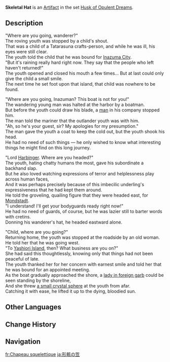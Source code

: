{{Artifact Infobox
|image = Item Skeletal Hat.png
|set   = Husk of Opulent Dreams
|piece = Circlet of Logos
}}
{{Description|A hat that once shielded a wanderer from sun and rain. It eventually became a convenient tool with which faces might be hidden and expressions obscured.}}
'''Skeletal Hat''' is an [[Artifact]] in the set [[Husk of Opulent Dreams]].

==Description==
"Where are you going, wanderer?"<br />The roving youth was stopped by a child's shout.<br />That was a child of a Tatarasuna crafts-person, and while he was ill, his eyes were still clear.<br />The youth told the child that he was bound for [[Inazuma City]].<br />"But it's raining really hard right now. They say that the people who left haven't returned!"<br />The youth opened and closed his mouth a few times... But at last could only give the child a small smile.<br />The next time he set foot upon that island, that child was nowhere to be found.

"Where are you going, Inazuman? This boat is not for you!"<br />The wandering young man was halted at the harbor by a boatman.<br />But before the youth could draw his blade, a [[Pierro|man]] in his company stopped him.<br />The man told the mariner that the outlander youth was with him.<br />"Ah, so he's your guest, sir? My apologies for my presumption."<br />The man gave the youth a coat to keep the cold out, but the youth shook his head.<br />He had no need of such things — he only wished to know what interesting things he might find on this long journey.

"Lord [[Harbinger]]. Where are you headed?"<br />The youth, hating chatty humans the most, gave his subordinate a backhand slap.<br />But he also loved watching expressions of terror and helplessness play across human faces,<br />And it was perhaps precisely because of this imbecilic underling's expressiveness that he had kept them around.<br />He told the groveling, quailing figure that they were headed east, for [[Mondstadt]].<br />"I understand! I'll get your bodyguards ready right now!"<br />He had no need of guards, of course, but he was lazier still to barter words with cretins.<br />Donning his wanderer's hat, he headed eastward alone.

"Child, where are you going?"<br />Returning home, the youth was stopped at the roadside by an old woman.<br />He told her that he was going west.<br />"To [[Yashiori Island]], then? What business are you on?"<br />She had said this thoughtlessly, knowing only that things had not been peaceful of late.<br />The youth thanked her for her concern with earnest smile and told her that he was bound for an appointed meeting.<br />As the boat gradually approached the shore, a [[Signora|lady in foreign garb]] could be seen standing by the shoreline,<br />And she threw [[Delusion|a small crystal sphere]] at the youth from afar.<br />Catching it with ease, he lifted it up to the dying, bloodied sun.

==Other Languages==
{{Other Languages
|en      = Skeletal Hat
|zhs     = 形骸之笠
|zhs_rm  = Xínghái zhī Lì
|zht     = 形骸之笠
|zht_rm  = Xínghái zhī Lì
|zh_tl   = Skeletal {{w|Kasa (hat)|Kasa}}{{sino|zh|ja|part=1}}
|ja      = 形骸の笠
|ja_rm   = Keigai no Kasa
|ja_tl   = Skeletal {{w|Kasa (hat)|Kasa}}
|ko      = 형해의 삿갓
|ko_rm   = Hyeonghae-ui Satgat
|ko_tl   = Skeletal [https://folkency.nfm.go.kr/en/topic/detail/7054 Satgat]
|es      = Sombrero del Trotamundos
|es_tl   = Hat of the Globetrotter
|fr      = Chapeau squelettique
|fr_tl   = Skeletal Hat
|ru      = Шляпа телесности
|ru_tl   = Hat of Corporeality
|th      = Skeletal Hat
|vi      = Nón Hình Hài
|vi_tl   = 
|de      = Hut des Vagabunden
|de_tl   = Hat of the Vagabond
|id      = Skeletal Hat
|pt      = Chapéu da Marionete
|pt_tl   = 
|tr      = İskelet Şapka
|tr_tl   = 
|it      = Cappello del vagabondo
|it_tl   = 
}}

==Change History==
{{Change History|2.3}}

==Navigation==
{{Artifact Set Navbox|Husk of Opulent Dreams}}

[[fr:Chapeau squelettique]]
[[ja:形骸の笠]]